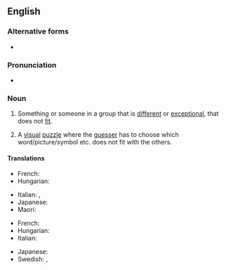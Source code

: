 ==English==

===Alternative forms===
* {{l|en|odd man out}}

===Pronunciation===
* {{audio|en|En-au-odd one out.ogg|Audio (AU)}}

===Noun===
{{en-noun|~|odd ones out}}

# {{lb|en|countable}} Something or someone in a group that is [[different]] or [[exceptional]], that does not [[fit]].
#: {{syn|en|odd man out}}
# {{lb|en|uncountable}} A [[visual]] [[puzzle]] where the [[guesser]] has to choose which word/picture/symbol etc. does not fit with the others.

====Translations====
{{trans-top|misfit}}
* French: {{t+|fr|intrus|m}}
* Hungarian: {{t|hu|kakukktojás}}
{{trans-mid}}
* Italian: {{t+|it|intruso|m}}, {{t+|it|eccentrico|m}}
* Japanese: {{t|ja|仲間外れ|tr=なかまはずれ, nakama hazure}}
* Maori: {{t|mi|tauhara}}
{{trans-bottom}}

{{trans-top|puzzle}}
* French: {{t+|fr|intrus|m}}
* Hungarian: {{t|hu|kakukktojás}}
* Italian: {{t|it|trova l'intruso|m}}
{{trans-mid}}
* Japanese: {{t|ja|仲間外れ|tr=なかまはずれ, nakama hazure}}
* Swedish: {{t|sv|en ska bort}}, {{t|sv|vilken ska bort?}}
{{trans-bottom}}
